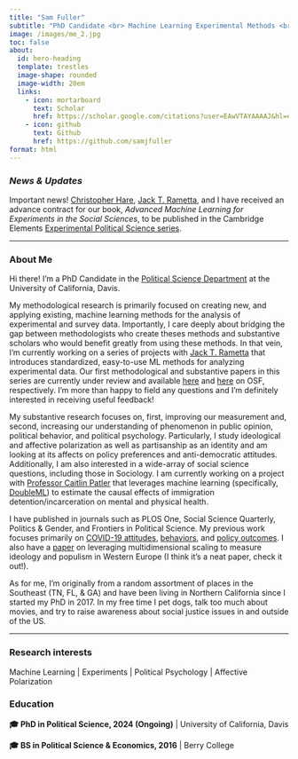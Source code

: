 ```yaml
---
title: "Sam Fuller"
subtitle: "PhD Candidate <br> Machine Learning Experimental Methods <br> Polarization & Partisanship"
image: /images/me_2.jpg
toc: false
about:
  id: hero-heading
  template: trestles
  image-shape: rounded
  image-width: 20em
  links:
    - icon: mortarboard
      text: Scholar
      href: https://scholar.google.com/citations?user=EAwVTAYAAAAJ&hl=en&oi=ao
    - icon: github
      text: Github
      href: https://github.com/samjfuller
format: html
---
```



### *News & Updates*

Important news! [Christopher Hare](https://www.christopherdhare.com/), [Jack T. Rametta](http://jackrametta.com/), and I have received an advance contract for our book, *Advanced Machine Learning for Experiments in the Social Sciences*, to be published in the Cambridge Elements [Experimental Political Science series](https://www.cambridge.org/core/publications/elements/experimental-political-science).

---

:::{#hero-heading}

### About Me

Hi there! I'm a PhD Candidate in the [Political Science Department](http://ps.ucdavis.edu/) at the University of California, Davis.

My methodological research is primarily focused on creating new, and applying existing, machine learning methods for the analysis of experimental and survey data. Importantly, I care deeply about bridging the gap between methodologists who create theses methods and substantive scholars who would benefit greatly from using these methods. In that vein, I'm currently working on a series of projects with [Jack T. Rametta](http://jackrametta.com/) that introduces standardized, easy-to-use ML methods for analyzing experimental data. Our first methodological and substantive papers in this series are currently under review and available [here](https://osf.io/preprints/osf/xcwt9) and [here](https://osf.io/preprints/osf/4k38a) on OSF, respectively. I'm more than happy to field any questions and I'm definitely interested in receiving useful feedback!

My substantive research focuses on, first, improving our measurement and, second, increasing our understanding of phenomenon in public opinion, political behavior, and political psychology. Particularly, I study ideological and affective polarization as well as partisanship as an identity and am looking at its affects on policy preferences and anti-democratic attitudes. Additionally, I am also interested in a wide-array of social science questions, including those in Sociology. I am currently working on a project with [Professor Caitlin Patler](https://caitlinpatler.com/) that leverages machine learning (specifically, [DoubleML](https://docs.doubleml.org/stable/index.html)) to estimate the causal effects of immigration detention/incarceration on mental and physical health.

I have published in journals such as PLOS One, Social Science Quarterly, Politics & Gender, and Frontiers in Political Science. My previous work focuses primarily on [COVID-19 attitudes](https://journals.plos.org/plosone/article?id=10.1371/journal.pone.0254127), [behaviors](https://onlinelibrary.wiley.com/doi/full/10.1111/ssqu.12894?casa_token=6e7Z-ZCUfysAAAAA%3A7yZfCaBB6TX6sbWXZlMGrZmmcDZlneO3w7sWqCka2PjzZCXBlOI7ghtgfxdz9DOPDZVwhv7wRajHJfi4), and [policy outcomes](https://journals.plos.org/plosone/article?id=10.1371/journal.pone.0274374). I also have a [paper](https://www.frontiersin.org/articles/10.3389/fpos.2022.984238/full) on leveraging multidimensional scaling to measure ideology and populism in Western Europe (I think it's a neat paper, check it out!).

As for me, I'm originally from a random assortment of places in the Southeast (TN, FL, & GA) and have been living in Northern California since I started my PhD in 2017. In my free time I pet dogs, talk too much about movies, and try to raise awareness about social justice issues in and outside of the US.

---

### Research interests

Machine Learning \| Experiments \| Political Psychology \| Affective Polarization

### Education

**🎓 PhD in Political Science, 2024 (Ongoing)** \| University of California, Davis

**🎓 BS in Political Science & Economics, 2016** \| Berry College

:::


